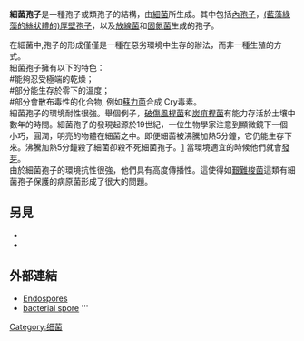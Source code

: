'''細菌孢子'''是一種孢子或類孢子的結構，由[[細菌|細菌]]所生成。其中包括[[內孢子|內孢子]]，[[厚壁孢子|(藍藻綠藻的絲狀體的)厚壁孢子]]，以及[[放線菌|放線菌]]和[[固氮菌|固氮菌]]生成的孢子。

在細菌中,孢子的形成僅僅是一種在惡劣環境中生存的辦法，而非一種生殖的方式。<br>
細菌孢子擁有以下的特色：<br>
#能夠忍受極端的乾燥；<br>
#部分能生存於零下的溫度；<br>
#部分會散布毒性的化合物, 例如[[蘇力菌|蘇力菌]]合成 Cry毒素。<br>
細菌孢子的環境耐性很強。舉個例子，[[破傷風桿菌|破傷風桿菌]]和[[炭疽桿菌|炭疽桿菌]]有能力存活於土壤中數年的時間。細菌孢子的發現起源於19世紀，一位生物學家注意到顯微鏡下一個小巧，圓潤，明亮的物體在細菌之中。即便細菌被沸騰加熱5分鐘，它仍能生存下來。沸騰加熱5分鐘殺了細菌卻殺不死細菌孢子。[http://www.slideshare.net/Ashraf05/bacterial-spores-ashraf-24915787] {{Wayback|url=http://www.slideshare.net/Ashraf05/bacterial-spores-ashraf-24915787 |date=20170108110047 }}當環境適宜的時候他們就會[[發芽|發芽]]。<br>
由於細菌孢子的環境抗性很強，他們具有高度傳播性。這使得如[[艱難梭菌|艱難梭菌]]這類有細菌孢子保護的病原菌形成了很大的問題。 
==另見==
*{{tsl|en|Moeller stain|Moeller stain}}
*{{tsl|en|Schaeffer–Fulton stain|Schaeffer–Fulton stain}}

==外部連結==
*[http://www.slideshare.net/Ashraf05/bacterial-spores-ashraf-24915787  Endospores] {{Wayback|url=http://www.slideshare.net/Ashraf05/bacterial-spores-ashraf-24915787 |date=20170108110047 }}
*[http://www.slideshare.net/Ashraf05/bacterial-spores-ashraf-24915787 bacterial spore] {{Wayback|url=http://www.slideshare.net/Ashraf05/bacterial-spores-ashraf-24915787 |date=20170108110047 }}'''


[[Category:细菌|Category:细菌]]

{{生物學小作品}}